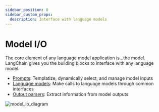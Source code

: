 ```yaml
---
sidebar_position: 0
sidebar_custom_props:
  description: Interface with language models
---
```


# Model I/O

The core element of any language model application is...the model. LangChain gives you the building blocks to interface with any language model.

- [Prompts](/docs/modules/model_io/prompts/): Templatize, dynamically select, and manage model inputs
- [Language models](/docs/modules/model_io/models/): Make calls to language models through common interfaces
- [Output parsers](/docs/modules/model_io/output_parsers/): Extract information from model outputs

![model_io_diagram](/img/model_io.jpg)

